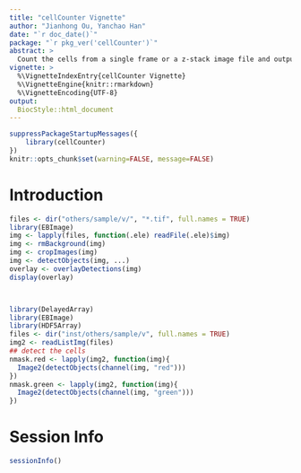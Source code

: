 ```yaml
---
title: "cellCounter Vignette"
author: "Jianhong Ou, Yanchao Han"
date: "`r doc_date()`"
package: "`r pkg_ver('cellCounter')`"
abstract: >
  Count the cells from a single frame or a z-stack image file and output xml for imageJ
vignette: >
  %\VignetteIndexEntry{cellCounter Vignette}
  %\VignetteEngine{knitr::rmarkdown}
  %\VignetteEncoding{UTF-8}
output:
  BiocStyle::html_document
---
```


```r
suppressPackageStartupMessages({
    library(cellCounter)
})
knitr::opts_chunk$set(warning=FALSE, message=FALSE)
```

# Introduction

```r
files <- dir("others/sample/v/", "*.tif", full.names = TRUE)
library(EBImage)
img <- lapply(files, function(.ele) readFile(.ele)$img)
img <- rmBackground(img)
img <- cropImages(img)
img <- detectObjects(img, ...)
overlay <- overlayDetections(img)
display(overlay)



library(DelayedArray)
library(EBImage)
library(HDF5Array)
files <- dir("inst/others/sample/v", full.names = TRUE)
img2 <- readListImg(files)
## detect the cells
nmask.red <- lapply(img2, function(img){
  Image2(detectObjects(channel(img, "red")))
})
nmask.green <- lapply(img2, function(img){
  Image2(detectObjects(channel(img, "green")))
})
```


# Session Info
```r
sessionInfo()
```
